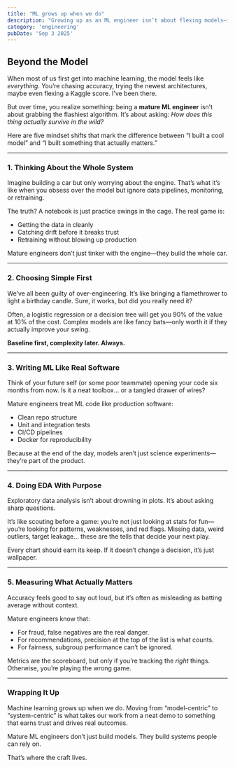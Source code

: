 ```yaml
---
title: "ML grows up when we do"
description: "Growing up as an ML engineer isn’t about flexing models—it’s about building systems people trust. Here's why 'thinking beyond the model' isn’t just smarter… it's essential."
category: 'engineering'
pubDate: 'Sep 3 2025'
---
```


## Beyond the Model 

When most of us first get into machine learning, the model feels like *everything*. You’re chasing accuracy, trying the newest architectures, maybe even flexing a Kaggle score. I’ve been there.  

But over time, you realize something: being a **mature ML engineer** isn’t about grabbing the flashiest algorithm. It’s about asking: *How does this thing actually survive in the wild?*  

Here are five mindset shifts that mark the difference between “I built a cool model” and “I built something that actually matters.”  

---

### 1. Thinking About the Whole System  

Imagine building a car but only worrying about the engine. That’s what it’s like when you obsess over the model but ignore data pipelines, monitoring, or retraining.  

The truth? A notebook is just practice swings in the cage. The real game is:  
- Getting the data in cleanly  
- Catching drift before it breaks trust  
- Retraining without blowing up production  

Mature engineers don’t just tinker with the engine—they build the whole car.  

---

### 2. Choosing Simple First  

We’ve all been guilty of over-engineering. It’s like bringing a flamethrower to light a birthday candle. Sure, it works, but did you really need it?  

Often, a logistic regression or a decision tree will get you 90% of the value at 10% of the cost. Complex models are like fancy bats—only worth it if they actually improve your swing.  

**Baseline first, complexity later. Always.**  

---

### 3. Writing ML Like Real Software  

Think of your future self (or some poor teammate) opening your code six months from now. Is it a neat toolbox… or a tangled drawer of wires?  

Mature engineers treat ML code like production software:  
- Clean repo structure  
- Unit and integration tests  
- CI/CD pipelines  
- Docker for reproducibility  

Because at the end of the day, models aren’t just science experiments—they’re part of the product.  

---

### 4. Doing EDA With Purpose  

Exploratory data analysis isn’t about drowning in plots. It’s about asking sharp questions.  

It’s like scouting before a game: you’re not just looking at stats for fun—you’re looking for patterns, weaknesses, and red flags. Missing data, weird outliers, target leakage… these are the tells that decide your next play.  

Every chart should earn its keep. If it doesn’t change a decision, it’s just wallpaper.  

---

### 5. Measuring What Actually Matters  

Accuracy feels good to say out loud, but it’s often as misleading as batting average without context.  

Mature engineers know that:  
- For fraud, false negatives are the real danger.  
- For recommendations, precision at the top of the list is what counts.  
- For fairness, subgroup performance can’t be ignored.  

Metrics are the scoreboard, but only if you’re tracking the *right* things. Otherwise, you’re playing the wrong game.  

---

### Wrapping It Up  

Machine learning grows up when we do. Moving from “model-centric” to “system-centric” is what takes our work from a neat demo to something that earns trust and drives real outcomes.  

Mature ML engineers don’t just build models. They build systems people can rely on.  

That’s where the craft lives.  
